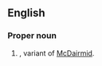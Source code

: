==English==

===Proper noun===
{{en-proper noun}}

# {{surname|Scottish|from=Scottish Gaelic|dot=}}, variant of [[McDairmid]].